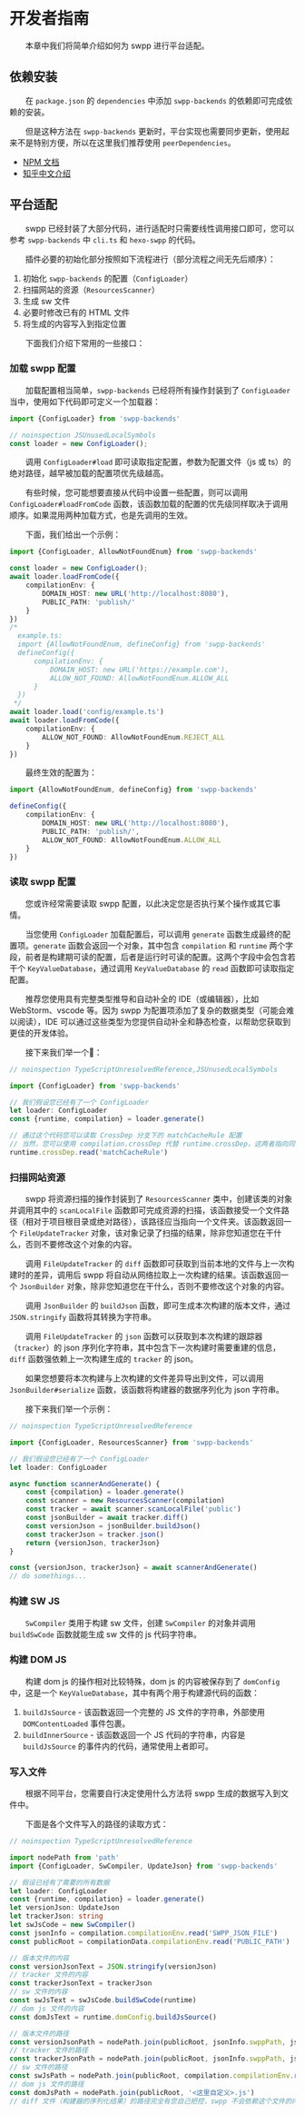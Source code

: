 # 开发者指南

&emsp;&emsp;本章中我们将简单介绍如何为 swpp 进行平台适配。

## 依赖安装

&emsp;&emsp;在 `package.json` 的 `dependencies` 中添加 `swpp-backends` 的依赖即可完成依赖的安装。

&emsp;&emsp;但是这种方法在 `swpp-backends` 更新时，平台实现也需要同步更新，使用起来不是特别方便，所以在这里我们推荐使用 `peerDependencies`。

+ [NPM 文档](https://docs.npmjs.com/cli/v10/configuring-npm/package-json#peerdependencies)
+ [知乎中文介绍](https://zhuanlan.zhihu.com/p/666454541)

## 平台适配

&emsp;&emsp;swpp 已经封装了大部分代码，进行适配时只需要线性调用接口即可，您可以参考 `swpp-backends` 中 `cli.ts` 和 `hexo-swpp` 的代码。

&emsp;&emsp;插件必要的初始化部分按照如下流程进行（部分流程之间无先后顺序）：

1. 初始化 `swpp-backends` 的配置（`ConfigLoader`）
2. 扫描网站的资源（`ResourcesScanner`）
3. 生成 sw 文件
4. 必要时修改已有的 HTML 文件
5. 将生成的内容写入到指定位置

&emsp;&emsp;下面我们介绍下常用的一些接口：

### 加载 swpp 配置

&emsp;&emsp;加载配置相当简单，`swpp-backends` 已经将所有操作封装到了 `ConfigLoader` 当中，使用如下代码即可定义一个加载器：

```typescript
import {ConfigLoader} from 'swpp-backends'

// noinspection JSUnusedLocalSymbols
const loader = new ConfigLoader();
```

&emsp;&emsp;调用 `ConfigLoader#load` 即可读取指定配置，参数为配置文件（js 或 ts）的绝对路径，越早被加载的配置项优先级越高。

&emsp;&emsp;有些时候，您可能想要直接从代码中设置一些配置，则可以调用 `ConfigLoader#loadFromCode` 函数，该函数加载的配置的优先级同样取决于调用顺序。如果混用两种加载方式，也是先调用的生效。

&emsp;&emsp;下面，我们给出一个示例：

```typescript
import {ConfigLoader, AllowNotFoundEnum} from 'swpp-backends'

const loader = new ConfigLoader();
await loader.loadFromCode({
    compilationEnv: {
        DOMAIN_HOST: new URL('http://localhost:8080'),
        PUBLIC_PATH: 'publish/'
    }
})
/*
  example.ts:
  import {AllowNotFoundEnum, defineConfig} from 'swpp-backends'
  defineConfig({
      compilationEnv: {
          DOMAIN_HOST: new URL('https://example.com'),
          ALLOW_NOT_FOUND: AllowNotFoundEnum.ALLOW_ALL
      }
  })
 */
await loader.load('config/example.ts')
await loader.loadFromCode({
    compilationEnv: {
        ALLOW_NOT_FOUND: AllowNotFoundEnum.REJECT_ALL
    }
})
```

&emsp;&emsp;最终生效的配置为：

```typescript
import {AllowNotFoundEnum, defineConfig} from 'swpp-backends'

defineConfig({
    compilationEnv: {
        DOMAIN_HOST: new URL('http://localhost:8080'),
        PUBLIC_PATH: 'publish/',
        ALLOW_NOT_FOUND: AllowNotFoundEnum.ALLOW_ALL
    }
})
```

### 读取 swpp 配置

&emsp;&emsp;您或许经常需要读取 swpp 配置，以此决定您是否执行某个操作或其它事情。

&emsp;&emsp;当您使用 `ConfigLoader` 加载配置后，可以调用 `generate` 函数生成最终的配置项。`generate` 函数会返回一个对象，其中包含 `compilation` 和 `runtime` 两个字段，前者是构建期可读的配置，后者是运行时可读的配置。这两个字段中会包含若干个 `KeyValueDatabase`，通过调用 `KeyValueDatabase` 的 `read` 函数即可读取指定配置。

&emsp;&emsp;推荐您使用具有完整类型推导和自动补全的 IDE（或编辑器），比如 WebStorm、vscode 等。因为 swpp 为配置项添加了复杂的数据类型（可能会难以阅读），IDE 可以通过这些类型为您提供自动补全和静态检查，以帮助您获取到更佳的开发体验。

&emsp;&emsp;接下来我们举一个🌰：

```typescript
// noinspection TypeScriptUnresolvedReference,JSUnusedLocalSymbols

import {ConfigLoader} from 'swpp-backends'

// 我们假设您已经有了一个 ConfigLoader
let loader: ConfigLoader
const {runtime, compilation} = loader.generate()

// 通过这个代码您可以读取 CrossDep 分支下的 matchCacheRule 配置
// 当然，您可以使用 compilation.crossDep 代替 runtime.crossDep，这两者指向同一对象
runtime.crossDep.read('matchCacheRule')
```

### 扫描网站资源

&emsp;&emsp;swpp 将资源扫描的操作封装到了 `ResourcesScanner` 类中，创建该类的对象并调用其中的 `scanLocalFile` 函数即可完成资源的扫描，该函数接受一个文件路径（相对于项目根目录或绝对路径），该路径应当指向一个文件夹。该函数返回一个 `FileUpdateTracker` 对象，该对象记录了扫描的结果，除非您知道您在干什么，否则不要修改这个对象的内容。

&emsp;&emsp;调用 `FileUpdateTracker` 的 `diff` 函数即可获取到当前本地的文件与上一次构建时的差异，调用后 swpp 将自动从网络拉取上一次构建的结果。该函数返回一个 `JsonBuilder` 对象，除非您知道您在干什么，否则不要修改这个对象的内容。

&emsp;&emsp;调用 `JsonBuilder` 的 `buildJson` 函数，即可生成本次构建的版本文件，通过 `JSON.stringify` 函数将其转换为字符串。

&emsp;&emsp;调用 `FileUpdateTracker` 的 `json` 函数可以获取到本次构建的跟踪器（`tracker`）的 json 序列化字符串，其中包含下一次构建时需要重建的信息，`diff` 函数强依赖上一次构建生成的 `tracker` 的 json。

&emsp;&emsp;如果您想要将本次构建与上次构建的文件差异导出到文件，可以调用 `JsonBuilder#serialize` 函数，该函数将构建器的数据序列化为 json 字符串。

&emsp;&emsp;接下来我们举一个示例：

```typescript
// noinspection TypeScriptUnresolvedReference

import {ConfigLoader, ResourcesScanner} from 'swpp-backends'

// 我们假设您已经有了一个 ConfigLoader
let loader: ConfigLoader

async function scannerAndGenerate() {
    const {compilation} = loader.generate()
    const scanner = new ResourcesScanner(compilation)
    const tracker = await scanner.scanLocalFile('public')
    const jsonBuilder = await tracker.diff()
    const versionJson = jsonBuilder.buildJson()
    const trackerJson = tracker.json()
    return {versionJson, trackerJson}
}

const {versionJson, trackerJson} = await scannerAndGenerate()
// do somethings...
```

### 构建 SW JS

&emsp;&emsp;`SwCompiler` 类用于构建 sw 文件，创建 `SwCompiler` 的对象并调用 `buildSwCode` 函数就能生成 sw 文件的 js 代码字符串。

### 构建 DOM JS

&emsp;&emsp;构建 dom js 的操作相对比较特殊，dom js 的内容被保存到了 `domConfig` 中，这是一个 `KeyValueDatabase`，其中有两个用于构建源代码的函数：

1. `buildJsSource` - 该函数返回一个完整的 JS 文件的字符串，外部使用 `DOMContentLoaded` 事件包裹。
2. `buildInnerSource` - 该函数返回一个 JS 代码的字符串，内容是 `buildJsSource` 的事件内的代码，通常使用上者即可。

### 写入文件

&emsp;&emsp;根据不同平台，您需要自行决定使用什么方法将 swpp 生成的数据写入到文件中。

&emsp;&emsp;下面是各个文件写入的路径的读取方式：

```typescript
// noinspection TypeScriptUnresolvedReference

import nodePath from 'path'
import {ConfigLoader, SwCompiler, UpdateJson} from 'swpp-backends'

// 假设已经有了需要的所有数据
let loader: ConfigLoader
const {runtime, compilation} = loader.generate()
let versionJson: UpdateJson
let trackerJson: string
let swJsCode = new SwCompiler()
const jsonInfo = compilation.compilationEnv.read('SWPP_JSON_FILE')
const publicRoot = compilationData.compilationEnv.read('PUBLIC_PATH')

// 版本文件的内容
const versionJsonText = JSON.stringify(versionJson)
// tracker 文件的内容
const trackerJsonText = trackerJson
// sw 文件的内容
const swJsText = swJsCode.buildSwCode(runtime)
// dom js 文件的内容
const domJsText = runtime.domConfig.buildJsSource()

// 版本文件的路径
const versionJsonPath = nodePath.join(publicRoot, jsonInfo.swppPath, jsonInfo.versionPath)
// tracker 文件的路径
const trackerJsonPath = nodePath.join(publicRoot, jsonInfo.swppPath, jsonInfo.trackerPath)
// sw 文件的路径
const swJsPath = nodePath.join(publicRoot, compilation.compilationEnv.read('SERVICE_WORKER') + '.js')
// dom js 文件的路径
const domJsPath = nodePath.join(publicRoot, '<这里自定义>.js')
// diff 文件（构建器的序列化结果）的路径完全有您自己把控，swpp 不会依赖这个文件的内容
```